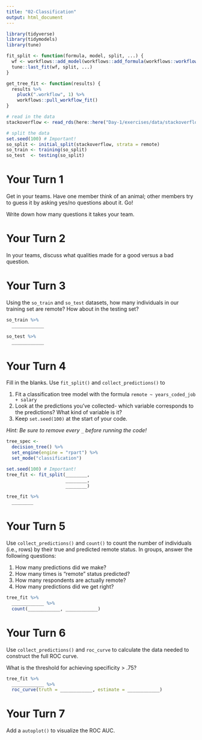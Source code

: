 ```yaml
---
title: "02-Classification"
output: html_document
---
```


```r
library(tidyverse)
library(tidymodels)
library(tune)

fit_split <- function(formula, model, split, ...) {
  wf <- workflows::add_model(workflows::add_formula(workflows::workflow(), formula, blueprint = hardhat::default_formula_blueprint(indicators = FALSE)), model)
  tune::last_fit(wf, split, ...)
}

get_tree_fit <- function(results) {
  results %>% 
    pluck(".workflow", 1) %>% 
    workflows::pull_workflow_fit() 
}
```


```r
# read in the data
stackoverflow <- read_rds(here::here("Day-1/exercises/data/stackoverflow.rds"))

# split the data
set.seed(100) # Important!
so_split <- initial_split(stackoverflow, strata = remote)
so_train <- training(so_split)
so_test  <- testing(so_split)
```

# Your Turn 1

Get in your teams. Have one member think of an animal; other members try to guess it by asking yes/no questions about it. Go!

Write down how many questions it takes your team.

# Your Turn 2

In your teams, discuss what qualities made for a good versus a bad question.

# Your Turn 3

Using the `so_train` and `so_test` datasets, how many individuals in our training set are remote? How about in the testing set?

```r
so_train %>% 
  ____________

so_test %>% 
  ____________
```


# Your Turn 4

Fill in the blanks. Use `fit_split()` and `collect_predictions()` to

1. Fit a classification tree model with the formula `remote ~ years_coded_job + salary`
2. Look at the predictions you've collected- which variable corresponds to the predictions? What kind of variable is it?
3. Keep `set.seed(100)` at the start of your code.  

*Hint: Be sure to remove every `_` before running the code!*

```r
tree_spec <- 
  decision_tree() %>%          
  set_engine(engine = "rpart") %>% 
  set_mode("classification")

set.seed(100) # Important!
tree_fit <- fit_split(________, 
                      ________, 
                      ________) 

tree_fit %>%   
  ________
```

# Your Turn 5

Use `collect_predictions()` and `count()` to count the number of individuals (i.e., rows) by their true and predicted remote status. In groups, answer the following questions:

1. How many predictions did we make?
2. How many times is "remote" status predicted?
3. How many respondents are actually remote?
4. How many predictions did we get right?

```r
tree_fit %>%   
  ____________ %>% 
  count(____________, ____________)
```

# Your Turn 6

Use `collect_predictions()` and `roc_curve` to calculate the data needed to construct the full ROC curve.

What is the threshold for achieving specificity > .75?

```r
tree_fit %>%   
  ____________ %>% 
  roc_curve(truth = ____________, estimate = ____________)
```


# Your Turn 7

Add a `autoplot()` to visualize the ROC AUC.

```r

```
